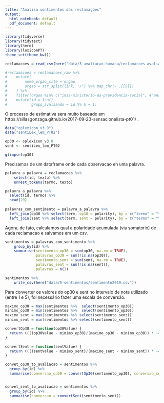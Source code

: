 ```yaml
---
title: "Analisa sentimentos das reclamações"
output:
  html_notebook: default
  pdf_document: default
---
```


```r

library(tidyverse)
library(tidytext)
library(here)
library(lexiconPT)
theme_set(theme_bw())
```

```r
reclamacoes = read_csv(here("data/3-avaliacao-humana/reclamacoes-avaliadas-20190515.csv"))

#reclamacoes = reclamacoes_raw %>% 
#    mutate(
#        nome_orgao_site = orgao,
#        orgao = str_split(link, "/") %>% map_chr(~ .[[5]])
#    ) %>% 
#    filter(orgao %in% c("inss-ministerio-da-previdencia-social", #"anac-agencia-nacional-de-aviacao-civil")) %>% 
#    mutate(id = 1:n(), 
#           grupo_avaliando = id %% 6 + 1) 
```

O processo de estimativa sera muito baseado em https://sillasgonzaga.github.io/2017-09-23-sensacionalista-pt01/ . 

```r
data("oplexicon_v3.0")
data("sentiLex_lem_PT02")

op30 <- oplexicon_v3.0
sent <- sentiLex_lem_PT02

glimpse(op30)
```

Precisamos de um dataframe onde cada observacao eh uma palavra. 

```r
palavra_a_palavra = reclamacoes %>% 
    select(id, texto) %>% 
    unnest_tokens(termo, texto)

palavra_a_palavra %>%
  select(id, termo) %>%
  head(20)
  
palavras_com_sentimento = palavra_a_palavra %>% 
  left_join(op30 %>% select(term, op30 = polarity), by = c("termo" = "term")) %>% 
  left_join(sent %>% select(term, sent = polarity), by = c("termo" = "term")) 
```

Agora, de fato, calculamos qual a polaridade acumulada (via somatorio) de cada reclamacao e salvamos em um csv.

```r
sentimentos = palavras_com_sentimento %>% 
    group_by(id) %>%
    summarise(sentimento_op30 = sum(op30, na.rm = TRUE),
              palavras_op30 = sum(!is.na(op30)),
              sentimento_sent = sum(sent, na.rm = TRUE), 
              palavras_sent = sum(!is.na(sent)), 
              palavras = n())

sentimentos %>% 
    write_csv(here("data/5-sentimentos/sentimento2019.csv"))
```

Para converter os valores do op30 e sent no intervalo de nota utilizado (entre 1 e 5), foi necessário fazer uma escala de conversão.

```r
maximo_op30 = max(sentimentos %>%  select(sentimento_op30))
minimo_op30 = min(sentimentos %>%  select(sentimento_op30))
maximo_sent = max(sentimentos %>% select(sentimento_sent))
minimo_sent = min(sentimentos %>% select(sentimento_sent))

convertOp30 = function(op30Value) {
  return ((((op30Value - minimo_op30)/(maximo_op30 - minimo_op30)) * -4) + 5)
}

convertSent = function(sentValue) {
  return ((((sentValue - minimo_sent)/(maximo_sent - minimo_sent)) * -4) + 5)
}

convet_op30_to_avaliacao = sentimentos %>% 
  group_by(id) %>% 
  summarise(conversao_op30 = convertOp30(sentimento_op30), conversao_sent = convertSent(sentimento_sent))


convet_sent_to_avaliacao = sentimentos %>% 
  group_by(id) %>% 
  summarise(conversao = convertSent(sentimento_sent))

```



